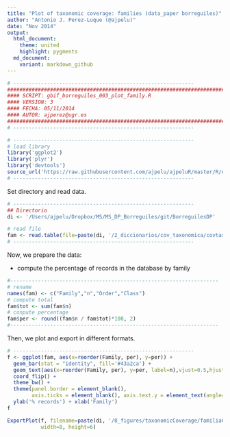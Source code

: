 ```yaml
---
title: "Plot of taxonomic coverage: families (data_paper borreguiles)"
author: "Antonio J. Perez-Luque (@ajpelu)"
date: "Nov 2014"
output:
  html_document:
    theme: united
    highlight: pygments
  md_document:
    variant: markdown_github
---
```


```r
# -----------------------------------------------------------
#############################################################################
#### SCRIPT: gbif_borreguiles_003_plot_family.R                          ####
#### VERSION: 3                                                          ####
#### FECHA: 05/11/2014                                                   ####
#### AUTOR: ajperez@ugr.es                                               ####
#############################################################################
# -----------------------------------------------------------
```

```r
# -----------------------------------------------------------
# load library
library('ggplot2')
library('plyr')
library('devtools')
source_url('https://raw.githubusercontent.com/ajpelu/ajpeluR/master/R/exportggplot.R')
# -----------------------------------------------------------
```

Set directory and read data. 
```r
# -----------------------------------------------------------
## Directorio 
di <- '/Users/ajpelu/Dropbox/MS/MS_DP_Borreguiles/git/BorreguilesDP'

# read file
fam <- read.table(file=paste(di, '/2_diccionarios/cov_taxonomica/covtax_family.txt', sep=''), header=TRUE, sep=';')
# -----------------------------------------------------------
```

Now, we prepare the data: 

* compute the percentage of records in the database by family


```r
#--------------------------------------------------------------------
# rename 
names(fam) <- c("Family","n","Order","Class")
# compute total
fam$tot <- sum(fam$n)
# conpute percentage
fam$per <- round((fam$n / fam$tot)*100, 2)
#--------------------------------------------------------------------
```

Then, we plot and export in different formats.

```r
# -----------------------------------------------------------
f <- ggplot(fam, aes(x=reorder(Family, per), y=per)) +
  geom_bar(stat = "identity", fill='#43a2ca') + 
  geom_text(aes(x=reorder(Family, per), y=per, label=n),vjust=0.5,hjust=-0.5) + 
  coord_flip() +
  theme_bw() + 
  theme(panel.border = element_blank(),
        axis.ticks = element_blank(), axis.text.y = element_text(angle=0, vjust=0.5, size=13)) + 
  ylab('% records') + xlab('Family') 
f

ExportPlot(f, filename=paste(di, '/8_figures/taxonomicCoverage/familiaCov',sep=''), 
           width=8, height=6)
```

